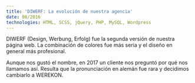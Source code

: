 ```yaml
---
title: 'DIWERF: La evolución de nuestra agencia'
date: 06/2016
technologies: HTML, SCSS, jQuery, PHP, MySQL, Wordpress
---
```



DIWERF (Design, Werbung, Erfolg) fue la segunda versión de nuestra página web. La combinación de colores fue más seria y el diseño en general más profesional.

Aunque nos gustó el nombre, en 2017 un cliente nos preguntó por qué nos llamamos así. Resulta que la pronunciación en alemán fue rara y decidimos cambiarlo a WEREKON.
